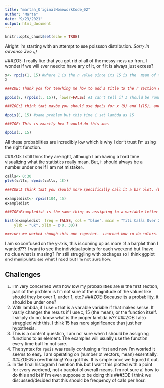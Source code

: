 ```yaml
---
title: "martah_OriginalHomeworkCode_02"
author: "Marta" 
date: "9/23/2021"
output: html_document
---      
```


```r
knitr::opts_chunk$set(echo = TRUE)
```

Alright I'm starting with an attempt to use poissson distribution. _Sorry in advance Zoe :,)_

###ZOE: I really like that you got rid of all of the messy-ness up front.  I wonder if we will ever need to have any of it, or if it is always just excess?

``` r
x<- rpois(1, 15) #where 1 is the n value since its 15 is the  mean of the two hours and 15 is the mean or lambda
x

###ZOE: Thank you for teaching me how to add a title to the r section of each chunk!
```
``` r
ppois(8, (rpois(1, 15)), lower=FALSE) #I can't tell if I should be running lambda as 15 for the mean or x  where x is therpois? or as i put here, lmbda being the function of rpois?

###ZOE:I think that maybe you should use dpois for x (8) and l(15), and the inverse of ppois at the end (1-ppois)  
```
``` r
dpois(0, 15) #same problem but this time i set lambda as 15

###ZOE: This is exactly how I would do this one. 
```
``` r
dpois(3, 15)
```
All these probabilities are incredibly low which is why I don't trust I'm using the right function.

###ZOE:I still think they are right, although I am having a hard time visualizing what the statistics really mean.  But, it should always be a number under one if I am not mistaken.  

``` r
calls<- 0:30
plot(calls, dpois(calls, 15))

###ZOE:I think that you should more specifically call it a bar plot. (barplot(dpois(x,l)))
```
``` r
exampledist<- rpois(104, 15)
exampledist

###ZOE:Exampledist is the same thing as assigning to a variable letter but more clear.  That is really helpful to see. 
```
``` r
hist(exampledist, freq = FALSE, col = "blue", main = "Titi Calls Over 2 Years", xlab = "unknown",
    ylab = "uk", xlim = c(0, 30))

###ZOE: We worked though this one together.  Learned how to do colors. Breaks spaces out the individual bars. 
```
I am so confused on the y-axis, this is coming up as more of a barplot than I wanted??? I want to see the individual points for each weekend but I have no clue what is missing? I'm still struggling with packages so I think ggplot and manipulate are what I need but I'm not sure how.

## Challenges

1. I'm very concerned with how low my probabilities are in the first section, part of the problem is I'm not sure of the magnitude of the values like should they be over 1, under 1, etc.? 
  ###ZOE: Because its a probability, it should be under one?
2. With lambda, if I use `x` that is a variable variable if that makes sense. It vastly changes the results if I use x, 15 (the mean), or the function itself. I simply do not know what is the proper lambda is??
  ###ZOE:I also struggled with this.  I think 15 has more significance than just her hypothesis. 
3. This is a content question, I am not sure when I should be assigning functions to an element. The examples will usually use the function every time but I'm not sure.    
4. The syntax for `rpois` was really confusing a first and now I'm worried it seems to easy. I am operating on (number of vectors, mean) essentially.
###ZOE:No overthinking!  You got this.  It is simple once we figured it out.  
5. In the final histogram I mention this but I want this plotted with a point for every weekend, not a barplot of overall means. I'm not sure a) how to do this and b) if I'm even suppose to be doing this
###ZOE:I think we discussed/decided that this should be frequency of calls per hour.